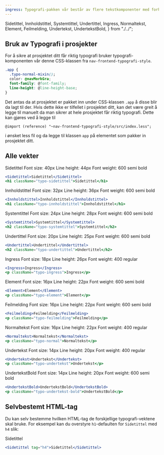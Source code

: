 ```yaml
---
ingress: Typografi-pakken vår består av flere tekstkomponenter med forhåndsbestemt størrelse og styling.
---
```


  Sidetittel,
  Innholdstittel,
  Systemtittel,
  Undertittel,
  Ingress,
  Normaltekst,
  Element,
  Feilmelding,
  Undertekst,
  UndertekstBold,
} from "./../";

## Bruk av Typografi i prosjekter

For å sikre at prosjektet ditt får riktig typografi bruker typografi-komponenten vår denne CSS-klassen fra `nav-frontend-typografi-style`.

```css
.app {
  .typo-normal-mixin();
  color: @navMorkGra;
  font-family: @font-family;
  line-height: @line-height-base;
}
```

Det antas da at prosjektet er pakket inn under CSS-klassen `.app` å disse blir da lagt til der. Hvis dette ikke er tilfellet i prosjektet ditt,
kan det være greit å legge til manuelt da man sikrer at hele prosjektet får riktig typografi.
Dette kan gjøres ved å legge til

```less
@import (reference) "~nav-frontend-typografi-style/src/index.less";
```

i ønsket less fil og da legge til klassen `app` på elementet som pakker in prosjektet ditt.

## Alle vekter

<Example>
  <Sidetittel>Sidetittel</Sidetittel>
  <Undertekst>Font size: 40px</Undertekst>
  <Undertekst>Line height: 44px</Undertekst>
  <Undertekst>Font weight: 600 semi bold</Undertekst>

</Example>

```jsx
<Sidetittel>Sidetittel</Sidetittel>
<h1 className="typo-sidetittel">Sidetittel</h1>
```

<Example>
  <Innholdstittel>Innholdstittel</Innholdstittel>
  <Undertekst>Font size: 32px</Undertekst>
  <Undertekst>Line height: 36px</Undertekst>
  <Undertekst>Font weight: 600 semi bold</Undertekst>
</Example>

```jsx
<Innholdstittel>Innholdstittel</Innholdstittel>
<h1 className="typo-innholdstittel">Innholdstittel</h1>
```

<Example>
  <Systemtittel>Systemtittel</Systemtittel>
  <Undertekst>Font size: 24px</Undertekst>
  <Undertekst>Line height: 28px</Undertekst>
  <Undertekst>Font weight: 600 semi bold</Undertekst>
</Example>

```jsx
<Systemtittel>Systemtittel</Systemtittel>
<h2 className="typo-systemtittel">Systemtittel</h2>
```

<Example>
  <Undertittel>Undertittel</Undertittel>
  <Undertekst>Font size: 20px</Undertekst>
  <Undertekst>Line height: 25px</Undertekst>
  <Undertekst>Font weight: 600 semi bold</Undertekst>
</Example>

```jsx
<Undertittel>Undertittel</Undertittel>
<h2 className="typo-undertittel">Undertittel</h2>
```

<Example>
  <Ingress>Ingress</Ingress>
  <Undertekst>Font size: 18px</Undertekst>
  <Undertekst>Line height: 26px</Undertekst>
  <Undertekst>Font weight: 400 regular</Undertekst>
</Example>

```jsx
<Ingress>Ingress</Ingress>
<p className="typo-ingress">Ingress</p>
```

<Example>
  <Element>Element</Element>
  <Undertekst>Font size: 16px</Undertekst>
  <Undertekst>Line height: 22px</Undertekst>
  <Undertekst>Font weight: 600 semi bold</Undertekst>
</Example>

```jsx
<Element>Element</Element>
<p className="typo-element">Element</p>
```

<Example>
  <Feilmelding>Feilmelding</Feilmelding>
  <Undertekst>Font size: 16px</Undertekst>
  <Undertekst>Line height: 22px</Undertekst>
  <Undertekst>Font weight: 600 semi bold</Undertekst>
</Example>

```jsx
<Feilmelding>Feilmelding</Feilmelding>
<p className="typo-feilmelding">Feilmelding</p>
```

<Example>
  <Normaltekst>Normaltekst</Normaltekst>
  <Undertekst>Font size: 16px</Undertekst>
  <Undertekst>Line height: 22px</Undertekst>
  <Undertekst>Font weight: 400 regular</Undertekst>
</Example>

```jsx
<Normaltekst>Normaltekst</Normaltekst>
<p className="typo-normal">Normaltekst</p>
```

<Example>
  <Undertekst>Undertekst</Undertekst>
  <Undertekst>Font size: 14px</Undertekst>
  <Undertekst>Line height: 20px</Undertekst>
  <Undertekst>Font weight: 400 regular</Undertekst>
</Example>

```jsx
<Undertekst>Undertekst</Undertekst>
<p className="typo-undertekst">Undertekst</p>
```

<Example>
  <UndertekstBold>UndertekstBold</UndertekstBold>
  <Undertekst>Font size: 14px</Undertekst>
  <Undertekst>Line height: 20px</Undertekst>
  <Undertekst>Font weight: 600 semi bold</Undertekst>
</Example>

```jsx
<UndertekstBold>UndertekstBold</UndertekstBold>
<p className="typo-undertekst-bold">UndertekstBold</p>
```

## Selvbestemt HTML-tag

Du kan selv bestemme hvilken HTML-tag de forskjellige typografi-vektene skal bruke. For eksempel kan du overstyre `h1`-defaulten for
`Sidetittel` med `h4` slik:

<Example>
  <Sidetittel tag="h4">Sidetittel</Sidetittel>
</Example>

```jsx
<Sidetittel tag="h4">Sidetittel</Sidetittel>
```
